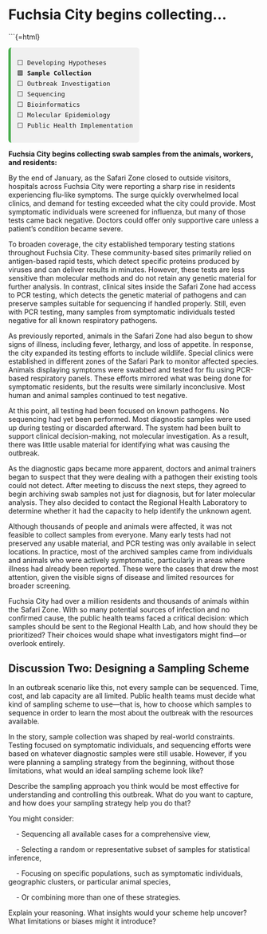 # Fuchsia City begins collecting...

```{=html}
<div style="font-family:monospace; font-size: 0.9em; background:#f0f0f0; border-left: 5px solid #4CAF50; padding: 0.75em 1em; margin-top: 1em; border-radius: 6px; width: fit-content;">
⬜ Developing Hypotheses<br>
🟩 <strong>Sample Collection</strong><br>
⬜ Outbreak Investigation<br>
⬜ Sequencing<br>
⬜ Bioinformatics<br>
⬜ Molecular Epidemiology <br>
⬜ Public Health Implementation
</div>


**Fuchsia City begins collecting swab samples from the animals, workers, and residents:**

By the end of January, as the Safari Zone closed to outside visitors, hospitals across Fuchsia City were reporting a sharp rise in residents experiencing flu-like symptoms. The surge quickly overwhelmed local clinics, and demand for testing exceeded what the city could provide. Most symptomatic individuals were screened for influenza, but many of those tests came back negative. Doctors could offer only supportive care unless a patient's condition became severe.

To broaden coverage, the city established temporary testing stations throughout Fuchsia City. These community-based sites primarily relied on antigen-based rapid tests, which detect specific proteins produced by viruses and can deliver results in minutes. However, these tests are less sensitive than molecular methods and do not retain any genetic material for further analysis. In contrast, clinical sites inside the Safari Zone had access to PCR testing, which detects the genetic material of pathogens and can preserve samples suitable for sequencing if handled properly. Still, even with PCR testing, many samples from symptomatic individuals tested negative for all known respiratory pathogens.

As previously reported, animals in the Safari Zone had also begun to show signs of illness, including fever, lethargy, and loss of appetite. In response, the city expanded its testing efforts to include wildlife. Special clinics were established in different zones of the Safari Park to monitor affected species. Animals displaying symptoms were swabbed and tested for flu using PCR-based respiratory panels. These efforts mirrored what was being done for symptomatic residents, but the results were similarly inconclusive. Most human and animal samples continued to test negative.

At this point, all testing had been focused on known pathogens. No sequencing had yet been performed. Most diagnostic samples were used up during testing or discarded afterward. The system had been built to support clinical decision-making, not molecular investigation. As a result, there was little usable material for identifying what was causing the outbreak.

As the diagnostic gaps became more apparent, doctors and animal trainers began to suspect that they were dealing with a pathogen their existing tools could not detect. After meeting to discuss the next steps, they agreed to begin archiving swab samples not just for diagnosis, but for later molecular analysis. They also decided to contact the Regional Health Laboratory to determine whether it had the capacity to help identify the unknown agent.

Although thousands of people and animals were affected, it was not feasible to collect samples from everyone. Many early tests had not preserved any usable material, and PCR testing was only available in select locations. In practice, most of the archived samples came from individuals and animals who were actively symptomatic, particularly in areas where illness had already been reported. These were the cases that drew the most attention, given the visible signs of disease and limited resources for broader screening.

Fuchsia City had over a million residents and thousands of animals within the Safari Zone. With so many potential sources of infection and no confirmed cause, the public health teams faced a critical decision: which samples should be sent to the Regional Health Lab, and how should they be prioritized? Their choices would shape what investigators might find—or overlook entirely.

## Discussion Two: Designing a Sampling Scheme

In an outbreak scenario like this, not every sample can be sequenced. Time, cost, and lab capacity are all limited. Public health teams must decide what kind of sampling scheme to use—that is, how to choose which samples to sequence in order to learn the most about the outbreak with the resources available.

In the story, sample collection was shaped by real-world constraints. Testing focused on symptomatic individuals, and sequencing efforts were based on whatever diagnostic samples were still usable. However, if you were planning a sampling strategy from the beginning, without those limitations, what would an ideal sampling scheme look like?

Describe the sampling approach you think would be most effective for understanding and controlling this outbreak. What do you want to capture, and how does your sampling strategy help you do that?

You might consider:

&nbsp;&nbsp;&nbsp; - Sequencing all available cases for a comprehensive view,

&nbsp;&nbsp;&nbsp; - Selecting a random or representative subset of samples for statistical inference,

&nbsp;&nbsp;&nbsp; - Focusing on specific populations, such as symptomatic individuals, geographic clusters, or particular animal species,

&nbsp;&nbsp;&nbsp; - Or combining more than one of these strategies.

Explain your reasoning. What insights would your scheme help uncover? What limitations or biases might it introduce?


